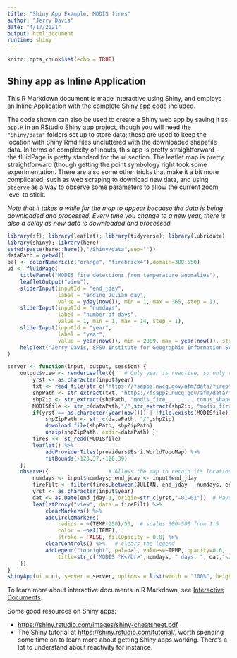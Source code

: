 ```yaml
---
title: "Shiny App Example: MODIS fires"
author: "Jerry Davis"
date: "4/17/2021"
output: html_document
runtime: shiny
---
```


```r
knitr::opts_chunk$set(echo = TRUE)
```

## Shiny app as Inline Application

This R Markdown document is made interactive using Shiny, and employs an Inline Application with the complete Shiny app code included. 

The code shown can also be used to create a Shiny web app by saving it as `app.R` in an RStudio Shiny app project, though you will need the `"Shiny/data"` folders set up to store data; these are used to keep the location with Shiny Rmd files uncluttered with the downloaded shapefile data. In terms of complexity of inputs, this app is pretty straightforward -- the fluidPage is pretty standard for the ui section.  The leaflet map is pretty straightforward (though getting the point symbology right took some experimentation.  There are also some other tricks that make it a bit more complicated, such as web scraping to download new data, and using `observe` as a way to observe some parameters to allow the current zoom level to stick.

*Note that it takes a while for the map to appear because the data is being downloaded and processed.*
*Every time you change to a new year, there is also a delay as new data is downloaded and processed.*

```r
library(sf); library(leaflet); library(tidyverse); library(lubridate)
library(shiny); library(here)
setwd(paste(here::here(),"/Shiny/data",sep=""))
dataPath = getwd()
pal <- colorNumeric(c("orange", "firebrick4"),domain=300:550)
ui <- fluidPage(
    titlePanel("MODIS fire detections from temperature anomalies"), 
    leafletOutput("view"),
    sliderInput(inputId = "end_jday",
                label = "ending Julian day",
                value = yday(now()), min = 1, max = 365, step = 1),
    sliderInput(inputId = "numdays",
                label = "number of days",
                value = 1, min = 1, max = 14, step = 1),
    sliderInput(inputId = "year",
                label = "year",
                value = year(now()), min = 2009, max = year(now()), step = 1, sep = ""),
    helpText("Jerry Davis, SFSU Institute for Geographic Information Science. Data source: USDA Forest Service https://fsapps.nwcg.gov/afm/gisdata.php")
)

server <- function(input, output, session) {
    output$view <- renderLeaflet({   # Only year is reactive, so only runs initially or with year change
        yrst <- as.character(input$year)
        txt <- read_file(str_c("https://fsapps.nwcg.gov/afm/data/fireptdata/modisfire_",yrst,"_conus.htm"))
        shpPath <- str_extract(txt, "https://fsapps.nwcg.gov/afm/data/fireptdata/modis_fire_.........conus_shapefile.zip")
        shpZip <- str_extract(shpPath, "modis_fire_.........conus_shapefile.zip")
        MODISfile <- str_c(dataPath,"/",str_extract(shpZip, "modis_fire_.........conus"),".shp")
        if(yrst == as.character(year(now())) | !file.exists(MODISfile)) {
            shpZipPath <- str_c(dataPath, "/",shpZip)
            download.file(shpPath, shpZipPath)
            unzip(shpZipPath, exdir=dataPath) }
        fires <<- st_read(MODISfile)       
        leaflet() %>%
            addProviderTiles(providers$Esri.WorldTopoMap) %>%
            fitBounds(-123,37,-120,39)
    })
    observe({                   # Allows the map to retain its location and zoom
        numdays <- input$numdays; end_jday <- input$end_jday
        fireFilt <- filter(fires,between(JULIAN, end_jday - numdays, end_jday))
        yrst <- as.character(input$year)
        dat <- as.Date(end_jday-1, origin=str_c(yrst,"-01-01"))  # Have to set Julian day one less to relate to Jan 1
        leafletProxy("view", data = fireFilt) %>%
            clearMarkers() %>%
            addCircleMarkers(
                radius = ~(TEMP-250)/50,  # scales 300-500 from 1:5 
                color = ~pal(TEMP),
                stroke = FALSE, fillOpacity = 0.8) %>%
            clearControls() %>%   # clears the legend
            addLegend("topright", pal=pal, values=~TEMP, opacity=0.6,
                title=str_c("MODIS °K</br>",numdays, " days: ", dat,"</br>maxJulian: ",as.character(max(fires$JULIAN))))
    })
}
shinyApp(ui = ui, server = server, options = list(width = "100%", height = 800))
```

To learn more about interactive documents in R Markdown, see [Interactive Documents](http://rmarkdown.rstudio.com/authoring_shiny.html).

Some good resources on Shiny apps:

- <a href="https://shiny.rstudio.com/images/shiny-cheatsheet.pdf">https://shiny.rstudio.com/images/shiny-cheatsheet.pdf</a>
- The Shiny tutorial at <a href="https://shiny.rstudio.com/tutorial/">https://shiny.rstudio.com/tutorial/</a>, worth spending some time on to learn more about getting Shiny apps working. There's a lot to understand about reactivity for instance. 



